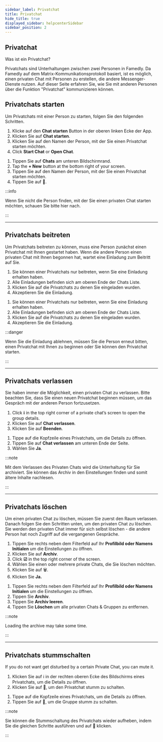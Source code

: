 ```yaml
---
sidebar_label: Privatchat
title: Privatchat
hide_title: true
displayed_sidebar: helpcenterSidebar
sidebar_position: 2
---
```




<div class="hero hero--primary">
  <div class="container">
    <h2 class="hero__title">Privatchat</h2>
    <p class="hero__subtitle">Was ist ein Privatchat?</p>
    <p>Privatchats sind Unterhaltungen zwischen zwei Personen in Famedly. Da Famedly auf dem Matrix-Kommunikationsprotokoll basiert, ist es möglich, einen privaten Chat mit Personen zu erstellen, die andere Messenger-Dienste nutzen. Auf dieser Seite erfahren Sie, wie Sie mit anderen Personen über die Funktion "Privatchat" kommunizieren können.</p>
  </div>
</div>

## Privatchats starten

Um Privatchats mit einer Person zu starten, folgen Sie den folgenden Schritten.

<Tabs>
  <TabItem value="desktop" label="Desktop" default>
  <ol>
    <li>Klicke auf den <b>Chat starten</b> Button in der oberen linken Ecke der App.</li>
    <li>Klicken Sie auf <b>Chat starten</b>.</li>
    <li>Klicken Sie auf den Namen der Person, mit der Sie einen Privatchat starten möchten.</li>
    <li>Click <b>Start Chat</b> or <b>Open Chat</b>.</li>
  </ol>
  </TabItem>
  <TabItem value="mobile" label="Mobile">
  <ol>
    <li>Tippen Sie auf <b>Chats</b> am unteren Bildschirmrand.</li>
    <li>Tap the <b>+ New</b> button at the bottom right of your screen.</li>
    <li>Tippen Sie auf den Namen der Person, mit der Sie einen Privatchat starten möchten.</li>
    <li>Tippen Sie auf <b>💬</b>.</li>
  </ol>
  </TabItem>
</Tabs>

:::info

Wenn Sie nicht die Person finden, mit der Sie einen privaten Chat starten möchten, schauen Sie bitte hier nach.

:::

---

## Privatchats beitreten

Um Privatchats beitreten zu können, muss eine Person zunächst einen Privatchat mit Ihnen gestartet haben. Wenn die andere Person einen privaten Chat mit Ihnen begonnen hat, wartet eine Einladung zum Beitritt auf Sie.

<Tabs>
  <TabItem value="desktop" label="Desktop" default>
  <ol>
    <li>Sie können einer Privatchats nur beitreten, wenn Sie eine Einladung erhalten haben.</li>
    <li>Alle Einladungen befinden sich am oberen Ende der Chats Liste.</li>
    <li>Klicken Sie auf die Privatchats zu denen Sie eingeladen wurden.</li>
    <li>Akzeptieren Sie die Einladung.</li>
  </ol>
  </TabItem>
  <TabItem value="mobile" label="Mobile">
  <ol>
    <li>Sie können einer Privatchats nur beitreten, wenn Sie eine Einladung erhalten haben.</li>
    <li>Alle Einladungen befinden sich am oberen Ende der Chats Liste.</li>
    <li>Klicken Sie auf die Privatchats zu denen Sie eingeladen wurden.</li>
    <li>Akzeptieren Sie die Einladung.</li>
  </ol>
  </TabItem>
</Tabs>

:::danger

Wenn Sie die Einladung ablehnen, müssen Sie die Person erneut bitten, einen Privatchat mit Ihnen zu beginnen oder Sie können den Privatchat starten.

:::

---

## Privatchats verlassen

Sie haben immer die Möglichkeit, einen privaten Chat zu verlassen. Bitte beachten Sie, dass Sie einen neuen Privatchat beginnen müssen, um das Gespräch mit der anderen Person fortzusetzen.

<Tabs>
  <TabItem value="desktop" label="Desktop" default>
  <ol>
    <li>Click <b>ℹ</b> in the top right corner of a private chat’s screen to open the group details.</li>
    <li>Klicken Sie auf <b>Chat verlassen</b>.</li>
    <li>Klicken Sie auf <b>Beenden</b>.</li>
  </ol>
  </TabItem>
  <TabItem value="mobile" label="Mobile">
  <ol>
    <li>Tippe auf die Kopfzeile eines Privatchats, um die Details zu öffnen.</li>
    <li>Tippen Sie auf <b>Chat verlassen</b> am unteren Ende der Seite.</li>
    <li>Wählen Sie <b>Ja</b>.</li>
  </ol>
  </TabItem>
</Tabs>

:::note

Mit dem Verlassen des Privaten Chats wird die Unterhaltung für Sie archiviert. Sie können das Archiv in den Einstellungen finden und somit ältere Inhalte nachlesen.

:::

---

## Privatchats löschen

Um einen privaten Chat zu löschen, müssen Sie zuerst den Raum verlassen. Danach folgen Sie den Schritten unten, um den privaten Chat zu löschen. Sie werden den privaten Chat immer für sich selbst löschen - die andere Person hat noch Zugriff auf die vergangenen Gespräche.

<Tabs>
  <TabItem value="desktop" label="Desktop" default>
  <ol>
    <li>Tippen Sie rechts neben dem Filterfeld auf Ihr <b>Profilbild oder Namens Initialen</b> um die Einstellungen zu öffnen.</li>
    <li>Klicken Sie auf <b>Archiv</b>.</li>
    <li>Click <b>☑</b> in the top right corner of the screen.</li>
    <li>Wählen Sie einen oder mehrere private Chats, die Sie löschen möchten.</li>
    <li>Klicken Sie auf 🗑.</li>
    <li>Klicken Sie <b>Ja.</b></li>
  </ol>
  </TabItem>
  <TabItem value="mobile" label="Mobile">
  <ol>
    <li>Tippen Sie rechts neben dem Filterfeld auf Ihr <b>Profilbild oder Namens Initialen</b> um die Einstellungen zu öffnen.</li>
    <li>Tippen Sie <b>Archiv</b>.</li>
    <li>Tippen Sie <b>Archiv leeren</b>.</li>
    <li>Tippen Sie <b>Löschen</b> um alle privaten Chats & Gruppen zu entfernen.</li>
  </ol>
  </TabItem>
</Tabs>

:::note

Loading the archive may take some time.

:::

---

## Privatchats stummschalten

If you do not want get disturbed by a certain Private Chat, you can mute it.

<Tabs>
  <TabItem value="desktop" label="Desktop" default>
  <ol>
    <li>Klicken Sie auf ℹ in der rechten oberen Ecke des Bildschirms eines Privatchats, um die Details zu öffnen.</li>
    <li>Klicken Sie auf 🔔, um den Privatchat stumm zu schalten.</li>
  </ol>
  </TabItem>
  <TabItem value="mobile" label="Mobile">
  <ol>
    <li>Tippe auf die Kopfzeile eines Privatchats, um die Details zu öffnen.</li>
    <li>Tippen Sie auf 🔔, um die Gruppe stumm zu schalten.</li>
  </ol>
  </TabItem>
</Tabs>

:::note

Sie können die Stummschaltung des Privatchats wieder aufheben, indem Sie die gleichen Schritte ausführen und auf 🔕 klicken.

:::
